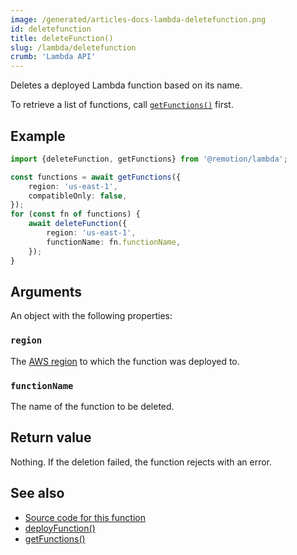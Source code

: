 ```yaml
---
image: /generated/articles-docs-lambda-deletefunction.png
id: deletefunction
title: deleteFunction()
slug: /lambda/deletefunction
crumb: 'Lambda API'
---
```


Deletes a deployed Lambda function based on its name.

To retrieve a list of functions, call [`getFunctions()`](/docs/lambda/getfunctions) first.

## Example

```ts twoslash
import {deleteFunction, getFunctions} from '@remotion/lambda';

const functions = await getFunctions({
	region: 'us-east-1',
	compatibleOnly: false,
});
for (const fn of functions) {
	await deleteFunction({
		region: 'us-east-1',
		functionName: fn.functionName,
	});
}
```

## Arguments

An object with the following properties:

### `region`

The [AWS region](/docs/lambda/region-selection) to which the function was deployed to.

### `functionName`

The name of the function to be deleted.

## Return value

Nothing. If the deletion failed, the function rejects with an error.

## See also

- [Source code for this function](https://github.com/remotion-dev/remotion/blob/main/packages/lambda/src/api/delete-function.ts)
- [deployFunction()](/docs/lambda/deployfunction)
- [getFunctions()](/docs/lambda/getfunctions)
